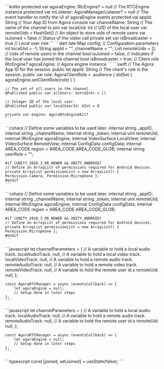 <PlatformWrapper platform="android">
    ```kotlin
    protected var agoraEngine: RtcEngine? = null // The RTCEngine instance
    protected var mListener: AgoraManagerListener? = null // The event handler to notify the UI of agoraEngine events
    protected val appId: String // Your App ID from Agora console
    var channelName: String // The name of the channel to join
    var localUid: Int // UID of the local user
    var remoteUids = HashSet<Int>() // An object to store uids of remote users
    var isJoined = false // Status of the video call
        private set
    var isBroadcaster = true // Local user role
    ```
</PlatformWrapper>
<PlatformWrapper platform="flutter">
    ```dart
    late Map<String, dynamic> config; // Configuration parameters
    int localUid = -1;
    String appId = "", channelName = "";
    List<int> remoteUids = []; // Uids of remote users in the channel
    bool isJoined = false; // Indicates if the local user has joined the channel
    bool isBroadcaster = true; // Client role
    RtcEngine? agoraEngine; // Agora engine instance
    ```
</PlatformWrapper>
<PlatformWrapper platform={["ios","macos"]}>
    ```swift
    // The Agora App ID for the session.
    public let appId: String
    // The client's role in the session.
    public var role: AgoraClientRole = .audience {
        didSet { agoraEngine.setClientRole(role) }
    }

    // The set of all users in the channel.
    @Published public var allUsers: Set<UInt> = []

    // Integer ID of the local user.
    @Published public var localUserId: UInt = 0

    private var engine: AgoraRtcEngineKit?
    ```
</PlatformWrapper>
<PlatformWrapper platform = "unity">
<ProductWrapper notAllowed="voice-calling">
    ```csharp
    // Define some variables to be used later.
    internal string _appID;
    internal string _channelName;
    internal string _token;
    internal uint remoteUid;
    internal IRtcEngine agoraEngine;
    internal VideoSurface LocalView;
    internal VideoSurface RemoteView;
    internal ConfigData configData;
    internal AREA_CODE region = AREA_CODE.AREA_CODE_GLOB;
    internal string userRole = "";

    #if (UNITY_2018_3_OR_NEWER && UNITY_ANDROID)
    // Define an ArrayList of permissions required for Android devices.
    private ArrayList permissionList = new ArrayList() { Permission.Camera, Permission.Microphone };
    #endif
    ```
</ProductWrapper>
<ProductWrapper product="voice-calling">
    ```csharp
    // Define some variables to be used later.
    internal string _appID;
    internal string _channelName;
    internal string _token;
    internal uint remoteUid;
    internal IRtcEngine agoraEngine;
    internal ConfigData configData;
    internal AREA_CODE region = AREA_CODE.AREA_CODE_GLOB;

    #if (UNITY_2018_3_OR_NEWER && UNITY_ANDROID)
    // Define an ArrayList of permissions required for Android devices.
    private ArrayList permissionList = new ArrayList() { Permission.Microphone };
    #endif
    ```
</ProductWrapper>
</PlatformWrapper>
<PlatformWrapper platform="web">
<ProductWrapper notAllowed="voice-calling">
    ```javascript
    let channelParameters = {
        // A variable to hold a local audio track.
        localAudioTrack: null,
        // A variable to hold a local video track.
        localVideoTrack: null,
        // A variable to hold a remote audio track.
        remoteAudioTrack: null,
        // A variable to hold a remote video track.
        remoteVideoTrack: null,
        // A variable to hold the remote user id.s
        remoteUid: null,
    };

    const AgoraRTCManager = async (eventsCallback) => {
        let agoraEngine = null;
        // Setup done in later steps
    };
    ```
</ProductWrapper>
<ProductWrapper product="voice-calling">
    ```javascript
    let channelParameters = {
        // A variable to hold a local audio track.
        localAudioTrack: null,
        // A variable to hold a remote audio track.
        remoteAudioTrack: null,
        // A variable to hold the remote user id.s
        remoteUid: null,
    };

    const AgoraRTCManager = async (eventsCallback) => {
        let agoraEngine = null;
        // Setup done in later steps
    };
    ```
</ProductWrapper>
</PlatformWrapper>
<PlatformWrapper platform="react-js">
    ```typescript
    const [joined, setJoined] = useState(false);
    ```
</PlatformWrapper>

